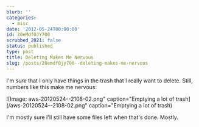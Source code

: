 ```yaml
---
blurb: ''
categories:
  - misc
date: '2012-05-24T00:00:00'
id: 20eMdf0JY700
scrubbed_2021: false
status: published
type: post
title: Deleting Makes Me Nervous
slug: /posts/20emdf0jy700--deleting-makes-me-nervous
---
```


I'm *sure* that I only have things in the trash that I really want to delete. Still, numbers like this make me nervous:

![Image: aws-20120524--2108-02.png" caption="Emptying a lot of trash](/aws-20120524--2108-02.png" caption="Emptying a lot of trash)

I'm mostly sure I'll still have some files left when that's done. Mostly.
